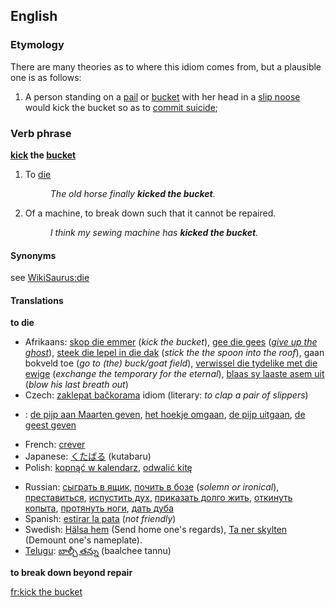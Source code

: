 ==English==

===Etymology===
There are many theories as to where this idiom comes from, but a plausible one is as follows:
#A person standing on a [[pail]] or [[bucket]] with her head in a [[slip noose]] would kick the bucket so as to [[commit suicide]];

===Verb phrase===
'''[[kick]] the [[bucket]]'''

# {{cattag|idiom|euphemism}} To [[die]]
#: ''The old horse finally '''kicked the bucket'''.''
# {{cattag|idiom|slang}} Of a machine, to break down such that it cannot be repaired.
#: ''I think my sewing machine has '''kicked the bucket'''.''

====Synonyms====
see [[WikiSaurus:die]]

====Translations====
'''to die'''
{{top}}
*Afrikaans: [[skop die emmer]] (''kick the bucket''), [[gee die gees]] (''[[give up the ghost]]''), [[steek die lepel in die dak]] (''stick the the spoon into the roof''), gaan bokveld toe (''go to (the) buck/goat field''), [[verwissel die tydelike met die ewige]] (''exchange the temporary for the eternal''), [[blaas sy laaste asem uit]] (''blow his last breath out'')
*Czech: [[zaklepat bačkorama]] idiom (literary: ''to clap a pair of slippers'')
*{{ttbc|Dutch}}: [[de pijp aan Maarten geven]], [[het hoekje omgaan]], [[de pijp uitgaan]], [[de geest geven]]
*French: [[crever]]
*Japanese: [[くたばる]] (kutabaru)
*Polish: [[kopnąć w kalendarz]], [[odwalić kitę]]
{{mid}}
*Russian: [[сыграть в ящик]], [[почить в бозе]] (''solemn or ironical''), [[преставиться]], [[испустить дух]], [[приказать долго жить]], [[откинуть копыта]], [[протянуть ноги]], [[дать дуба]]
*Spanish: [[estirar la pata]] (''not friendly'')
*Swedish: [[Hälsa hem]] (Send home one's regards), [[Ta ner skylten]] (Demount one's nameplate).
*[[Telugu]]: [[బాల్చీ తన్ను]] (baalchee tannu)
{{bottom}}
'''to break down beyond repair'''
{{top}}
{{mid}}

{{bottom}}

[[fr:kick the bucket]]